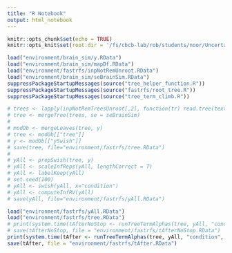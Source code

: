 ```yaml
---
title: "R Notebook"
output: html_notebook
---
```


```r
knitr::opts_chunk$set(echo = TRUE)
knitr::opts_knit$set(root.dir = '/fs/cbcb-lab/rob/students/noor/Uncertainity/treeTerminusScripts')
```

```r
load("environment/brain_sim/y.RData")
load("environment/brain_sim/mapDf.RData")
load("environment/fastrfs/inpNotRemUnroot.RData")
load("environment/brain_sim/seBrainSim.RData")
suppressPackageStartupMessages(source("tree_helper_function.R"))
suppressPackageStartupMessages(source("fastrfs/root_tree.R"))
suppressPackageStartupMessages(source("tree_term_climb.R"))
```

```r
# trees <- lapply(inpNotRemTreesUnroot[,2], function(tr) read.tree(text=tr))
# tree <- mergeTree(trees, se = seBrainSim)
# 
# modOb <- mergeLeaves(tree, y)
# tree <- modOb[["tree"]]
# y <- modOb[["ySwish"]]
# save(tree, file="environment/fastrfs/tree.RData")
# 
# yAll <- prepSwish(tree, y)
# yAll <- scaleInfReps(yAll, lengthCorrect = T)
# yAll <- labelKeep(yAll)
# set.seed(100)
# yAll <- swish(yAll, x="condition")
# yAll <- computeInfRV(yAll)
# save(yAll, file="environment/fastrfs/yAll.RData")
```

```r
load("environment/fastrfs/yAll.RData")
load("environment/fastrfs/tree.RData")
# print(system.time(tAfterNoStop <- runTreeTermAlphas(tree, yAll, "condition", -10000, pCutOff = 0.05, pChild = 0.05, runType = c("a"), corr = c("qvalue"), alphas = c(0.01, 0.05, 0.10), cores = 3, compPThresh = T, cSign = F, temp=T)))
# save(tAfterNoStop, file = "environment/fastrfs/tAfterNoStop.RData")
print(system.time(tAfter <- runTreeTermAlphas(tree, yAll, "condition", 0.20, pCutOff = 0.05, pChild = 0.05, runType = c("a"), corr = c("qvalue"), alphas = c(0.01, 0.05, 0.10), cores = 3, compPThresh = T, cSign = T, temp=T)))
save(tAfter, file = "environment/fastrfs/tAfter.RData")
```